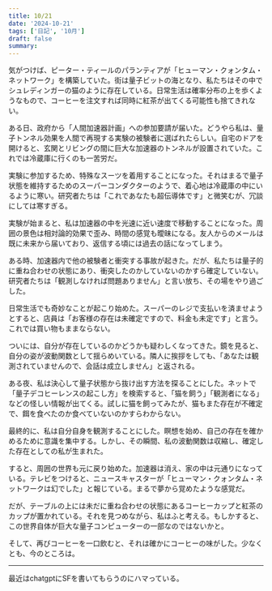 ```yaml
---
title: 10/21
date: '2024-10-21'
tags: ['日記', '10月']
draft: false
summary: 
---
```

気がつけば、ピーター・ティールのパランティアが「ヒューマン・クォンタム・ネットワーク」を構築していた。街は量子ビットの海となり、私たちはその中でシュレディンガーの猫のように存在している。日常生活は確率分布の上を歩くようなもので、コーヒーを注文すれば同時に紅茶が出てくる可能性も捨てきれない。

ある日、政府から「人間加速器計画」への参加要請が届いた。どうやら私は、量子トンネル効果を人間で再現する実験の被験者に選ばれたらしい。自宅のドアを開けると、玄関とリビングの間に巨大な加速器のトンネルが設置されていた。これでは冷蔵庫に行くのも一苦労だ。

実験に参加するため、特殊なスーツを着用することになった。それはまるで量子状態を維持するためのスーパーコンダクターのようで、着心地は冷蔵庫の中にいるように寒い。研究者たちは「これであなたも超伝導体です」と微笑むが、冗談にしては寒すぎる。

実験が始まると、私は加速器の中を光速に近い速度で移動することになった。周囲の景色は相対論的効果で歪み、時間の感覚も曖昧になる。友人からのメールは既に未来から届いており、返信する頃には過去の話になってしまう。

ある時、加速器内で他の被験者と衝突する事故が起きた。だが、私たちは量子的に重ね合わせの状態にあり、衝突したのかしていないのかすら確定していない。研究者たちは「観測しなければ問題ありません」と言い放ち、その場をやり過ごした。

日常生活でも奇妙なことが起こり始めた。スーパーのレジで支払いを済ませようとすると、店員は「お客様の存在は未確定ですので、料金も未定です」と言う。これでは買い物もままならない。

ついには、自分が存在しているのかどうかも疑わしくなってきた。鏡を見ると、自分の姿が波動関数として揺らめいている。隣人に挨拶をしても、「あなたは観測されていませんので、会話は成立しません」と返される。

ある夜、私は決心して量子状態から抜け出す方法を探ることにした。ネットで「量子デコヒーレンスの起こし方」を検索すると、「猫を飼う」「観測者になる」などの怪しい情報が出てくる。試しに猫を飼ってみたが、猫もまた存在が不確定で、餌を食べたのか食べていないのかすらわからない。

最終的に、私は自分自身を観測することにした。瞑想を始め、自己の存在を確かめるために意識を集中する。しかし、その瞬間、私の波動関数は収縮し、確定した存在としての私が生まれた。

すると、周囲の世界も元に戻り始めた。加速器は消え、家の中は元通りになっている。テレビをつけると、ニュースキャスターが「ヒューマン・クォンタム・ネットワークは幻でした」と報じている。まるで夢から覚めたような感覚だ。

だが、テーブルの上には未だに重ね合わせの状態にあるコーヒーカップと紅茶のカップが置かれている。それを見つめながら、私はふと考える。もしかすると、この世界自体が巨大な量子コンピューターの一部なのではないかと。

そして、再びコーヒーを一口飲むと、それは確かにコーヒーの味がした。少なくとも、今のところは。

---

最近はchatgptにSFを書いてもらうのにハマっている。